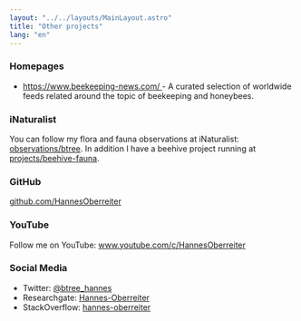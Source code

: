 ```yaml
---
layout: "../../layouts/MainLayout.astro"
title: "Other projects"
lang: "en"
---
```



### Homepages

- <a href="https://www.beekeeping-news.com/">
    https://www.beekeeping-news.com/
  </a>
  - A curated selection of worldwide feeds related around the topic of beekeeping
  and honeybees.

### iNaturalist

You can follow my flora and fauna observations at iNaturalist: <a href="https://www.inaturalist.org/observations/btree">observations/btree</a>. In addition I have a beehive project running at <a href="https://www.inaturalist.org/projects/beehive-fauna">projects/beehive-fauna</a>.

<INaturalist client:idle></INaturalist>

### GitHub

<a href="https://github.com/HannesOberreiter">github.com/HannesOberreiter</a>

<GitHubCalendar client:idle></GitHubCalendar>

### YouTube

Follow me on YouTube: <a href="https://www.youtube.com/c/HannesOberreiter">
www.youtube.com/c/HannesOberreiter</a>

### Social Media

- Twitter: <a href="https://twitter.com/btree_hannes">@btree_hannes</a>
- Researchgate: <a href="https://www.researchgate.net/profile/Hannes-Oberreiter">Hannes-Oberreiter</a>
- StackOverflow: <a href="https://stackoverflow.com/users/5316675/hannes-oberreiter">hannes-oberreiter</a>
